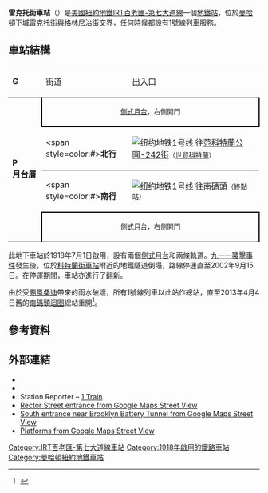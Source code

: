 {{Distinguish|雷克托街車站 (BMT百老匯線)}}
{{Infobox NYCS
| name = 雷克托街<br />{{lang|en|Rector Street}}
| image = Rector Street IRT 004.JPG
| image_caption = 上城月台
| bg_color = #E20F00
| address = 紐約州紐約市曼哈頓區雷克托街及[[格林尼治街|格林尼治街]]
| borough = [[曼哈頓|曼哈頓]]
| locale = [[曼哈頓金融區|金融區]]
| coordinates = {{coord|40.708|N|74.013|W|display=inline,title|source:nlwiki}}
| division = IRT
| line = [[IRT百老匯-第七大道線|IRT百老匯-第七大道線]]
| service = Broadway-Seventh South Ferry
| connection = {{bus icon}} '''[[MTA區域巴士營運|NYCT巴士]]'''：M5、X27、X28<br>{{bus icon}} '''[[MTA區域巴士營運|MTA巴士]]'''：BM1、BM2、BM3、BM4
| platforms = 2個[[側式月台|側式月台]]
| tracks = 2條
| structure = 地下
| wifi = yes
| passengers = 2,805,381<ref name="2016-rider">{{NYCS const|riderref}}</ref>
| pass_year = 2016
| pass_percent = -7.8
| rank = 185
| code = 329
| open_date = {{start date and age|1918|07|01}}
| close_date = {{start date and age|2001|09|11}}
| rebuilt = {{start date and age|2002|09|15}}
| next_north = {{NYCS next | station=世貿科特蘭 | line=IRT百老匯-第七大道線 | service=Broadway-Seventh South Ferry}}
| next_south = {{NYCS next | type=2009年車站 | station=南碼頭 | line=IRT百老匯-第七大道線 | service=Broadway-Seventh South Ferry}}<br>{{NYCS next | station=南碼頭迴圈 | line=IRT百老匯-第七大道線 | service=none | type2=no service}}
| legend = {{NYCS infobox legend|alltimes}}
}}

'''雷克托街車站'''（{{lang-en|Rector Street station}}）是[[美國|美國]][[紐約地鐵|紐約地鐵]][[IRT百老匯-第七大道線|IRT百老匯-第七大道線]]一個[[地鐵站|地鐵站]]，位於[[曼哈頓下城|曼哈頓下城]]雷克托街與[[格林尼治街|格林尼治街]]交界，任何時候都設有[[紐約地鐵1號線|1號線]]列車服務。

== 車站結構 ==
{{Stack|float=right|
{{Routemap
|title=軌道配置圖
|title-bg=#{{NYCS color|1}}
|style=float:right;margin-left:10px;margin-top:10px;
|legend =track
|map=
utSTR!~MFADEg\utSTR!~MFADEg ~~ ~~ ~~往[[世貿科特蘭車站_(IRT百老匯-第七大道線)|世貿科特蘭]]
utSTRf\utSTRg
utSTR+BSr\utSTR+BSl
utSTR+BSr\utSTR+BSl
utSTR+BSr\utSTR+BSl
utSTR+BSr\utSTR+BSl
utSTRf\utSTRg
utSTR!~MFADEf\utSTR!~MFADEf ~~ ~~ ~~往[[南碼頭車站_(IRT百老匯-第七大道線)|南碼頭]]
}}
}}
{|cellspacing=0 cellpadding=3
|style="border-top:solid 1px gray;border-bottom:solid 1px gray;" valign=top|'''G'''
|style="border-top:solid 1px gray;border-bottom:solid 1px gray;" valign=top|街道
|style="border-top:solid 1px gray;border-bottom:solid 1px gray;" valign=top|出入口<br>{{NYCS Platform Layout access}}
|-
|style="border-bottom:solid 1px gray;" width=50 rowspan=4 valign=top|'''P<br>月台層'''
|style="border-right:solid 2px black;border-left:solid 2px black;border-bottom:solid 2px black;" colspan=2 align=center|<small>[[側式月台|側式月台]]，右側開門</small>
|-
|<span style=color:#{{NYCS color|red}}>'''北行'''</span>
|{{arrow|L}} [[File:NYCS-bull-trans-1.svg|纽约地铁1号线]] 往[[范科特蘭公園-242街車站_(IRT百老匯-第七大道線)|范科特蘭公園-242街]]<small>（[[世貿科特蘭車站_(IRT百老匯-第七大道線)|世貿科特蘭]]）</small>
|-
|style="border-top:solid 1px gray;"|<span style=color:#{{NYCS color|red}}>'''南行'''</span>
|style="border-top:solid 1px gray;"|{{arrow|R}} [[File:NYCS-bull-trans-1.svg|纽约地铁1号线]] 往[[南碼頭-白廳街車站|南碼頭]]<small>（終點站）</small>
|-
|style="border-top:solid 2px black;border-right:solid 2px black;border-left:solid 2px black;border-bottom:solid 1px gray;" colspan=2 align=center|<small>[[側式月台|側式月台]]，右側開門</small>
|}
此地下車站於1918年7月1日啟用，設有兩個[[側式月台|側式月台]]和兩條軌道。[[九一一襲擊事件|九一一襲擊事件]]發生後，位於[[世貿科特蘭車站_(IRT百老匯-第七大道線)|科特蘭街車站]]附近的地鐵隧道倒塌，路線停運直至2002年9月15日。在停運期間，車站亦進行了翻新。

由於受[[颶風桑迪|颶風桑迪]]帶來的雨水破壞，所有1號線列車以此站作總站，直至2013年4月4日舊的[[南碼頭-白廳街車站#舊站|南碼頭迴圈]]總站重開<ref>{{cite web |url=http://www.mta.info/nyct/service/SouthFerryStationReopenApril2013.htm |title=存档副本 |accessdate=2013-05-01 |deadurl=yes |archiveurl=https://web.archive.org/web/20131216182917/http://mta.info/nyct/service/SouthFerryStationReopenApril2013.htm |archivedate=2013-12-16 }}</ref>。

== 參考資料 ==
{{Reflist}}

== 外部連結 ==
{{stack|[[File:Rector_Street_-_Stairs.jpg|thumb]]}}
* {{commonscat-inline|Rector Street (IRT Broadway – Seventh Avenue Line)}}
* {{NYCS ref|http://www.nycsubway.org/perl/stations?6:3125|IRT West Side Line|Rector Street}}
* Station Reporter – [https://web.archive.org/web/20141010102251/http://www.stationreporter.net/1train.htm 1 Train]
* [https://maps.google.com/maps?ll=40.708287,-74.013616&spn=0.002977,0.009645&layer=c&cbll=40.708286,-74.0136&panoid=Zmy03019sjZrZJ_PvarLhA&cbp=12,226.49,,0,11.41&t=m&z=17 Rector Street entrance from Google Maps Street View]
* [https://maps.google.com/maps?ll=40.706417,-74.014024&spn=0.001488,0.004823&layer=c&cbll=40.706394,-74.014062&panoid=h2WKWLKau9Bvv5d1cxx_bQ&cbp=12,316.31,,0,6.53&t=m&z=18 South entrance near Brooklyn Battery Tunnel from Google Maps Street View]
* [https://www.google.com/maps/@40.7075712,-74.0138529,3a,75y,113.21h,83.89t/data=!3m7!1e1!3m5!1s-jNZ5Cbm5CWk%2FV_M7a0mAYNI%2FAAAAAAAASkY%2F9-hQ-I3IRCctqpNUYo-f3KmHY076VIxCwCLIB!2e4!6s%2F%2Flh3.googleusercontent.com%2F-jNZ5Cbm5CWk%2FV_M7a0mAYNI%2FAAAAAAAASkY%2F9-hQ-I3IRCctqpNUYo-f3KmHY076VIxCwCLIB%2Fw203-h100-p-k-no%2F!7i9728!8i4864!4m3!8m2!3m1!1e1 Platforms from Google Maps Street View]
{{纽约地铁1号线}}
{{DEFAULTSORT:Rector Street}}
[[Category:IRT百老匯-第七大道線車站|Category:IRT百老匯-第七大道線車站]]
[[Category:1918年啟用的鐵路車站|Category:1918年啟用的鐵路車站]]
[[Category:曼哈頓紐約地鐵車站|Category:曼哈頓紐約地鐵車站]]